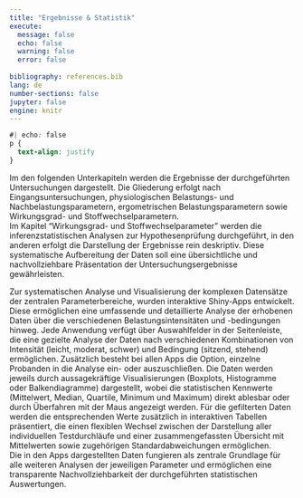 ```yaml
---
title: "Ergebnisse & Statistik"
execute:
  message: false
  echo: false
  warning: false
  error: false
  
bibliography: references.bib
lang: de
number-sections: false  
jupyter: false
engine: knitr
---
```

  
```css
#| echo: false
p {
  text-align: justify
}
```

Im den folgenden Unterkapiteln werden die Ergebnisse der durchgeführten Untersuchungen dargestellt. Die Gliederung erfolgt nach Eingangsuntersuchungen, physiologischen Belastungs- und Nachbelastungsparametern, ergometrischen Belastungsparametern sowie Wirkungsgrad- und Stoffwechselparametern.<br>
Im Kapitel "Wirkungsgrad- und Stoffwechselparameter" werden die inferenzstatistischen Analysen zur Hypothesenprüfung durchgeführt, in den anderen erfolgt die Darstellung der Ergebnisse rein deskriptiv. Diese systematische Aufbereitung der Daten soll eine übersichtliche und nachvollziehbare Präsentation der Untersuchungsergebnisse gewährleisten.

Zur systematischen Analyse und Visualisierung der komplexen Datensätze der zentralen Parameterbereiche, wurden interaktive Shiny-Apps entwickelt. Diese ermöglichen eine umfassende und detaillierte Analyse der erhobenen Daten über die verschiedenen Belastungsintensitäten und -bedingungen hinweg. Jede Anwendung verfügt über Auswahlfelder in der Seitenleiste, die eine gezielte Analyse der Daten nach verschiedenen Kombinationen von Intensität (leicht, moderat, schwer) und Bedingung (sitzend, stehend) ermöglichen. Zusätzlich besteht bei allen Apps die Option, einzelne Probanden in die Analyse ein- oder auszuschließen. Die Daten werden jeweils durch aussagekräftige Visualisierungen (Boxplots, Histogramme oder Balkendiagramme) dargestellt, wobei die statistischen Kennwerte (Mittelwert, Median, Quartile, Minimum und Maximum) direkt ablesbar oder durch Überfahren mit der Maus angezeigt werden. Für die gefilterten Daten werden die entsprechenden Werte zusätzlich in interaktiven Tabellen präsentiert, die einen flexiblen Wechsel zwischen der Darstellung aller individuellen Testdurchläufe und einer zusammengefassten Übersicht mit Mittelwerten sowie zugehörigen Standardabweichungen ermöglichen.<br>
Die in den Apps dargestellten Daten fungieren als zentrale Grundlage für alle weiteren Analysen der jeweiligen Parameter und ermöglichen eine transparente Nachvollziehbarkeit der durchgeführten statistischen Auswertungen.


